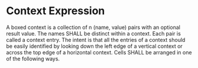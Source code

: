 
<Meta title="MDX/Context Expression" of={ContextExpression} />

# Context Expression

A boxed context is a collection of n (name, value) pairs with an optional result value.
The names SHALL be distinct within a context. Each pair is called a context entry.
The intent is that all the entries of a context should be easily identified by looking down the left edge of a vertical
context or across the top edge of a horizontal context. Cells SHALL be arranged in one of the following ways.

<Canvas>
  <Story of={ContextExpression.Base} />
</Canvas>
